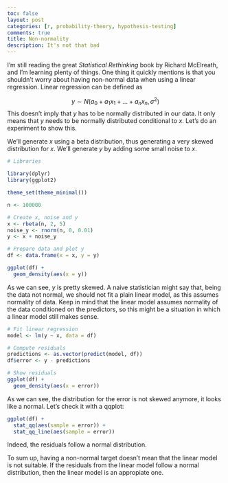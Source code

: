 ```yaml
---
toc: false
layout: post
categories: [r, probability-theory, hypothesis-testing]
comments: true
title: Non-normality
description: It's not that bad
---
```


I'm still reading the great _Statistical Rethinking_ book by Richard McElreath, and I'm learning plenty of things. One thing it quickly mentions is that you shouldn't worry about having non-normal data when using a linear regression. Linear regression can be defined as

$$
y \sim N(a_0 + a_1x_1 + \dots + a_nx_n, \sigma^2)
$$
This doesn't imply that $y$ has to be normally distributed in our data. It only means that $y$ needs to be normally distributed conditional to $x$. Let's do an experiment to show this. 

We'll generate $x$ using a beta distribution, thus generating a very skewed distribution for $x$. We'll generate $y$ by adding some small noise to $x$.

```r
# Libraries

library(dplyr)
library(ggplot2)

theme_set(theme_minimal())
```

```r

n <- 100000

# Create x, noise and y
x <- rbeta(n, 2, 5)
noise_y <- rnorm(n, 0, 0.01)
y <- x + noise_y

# Prepare data and plot y
df <- data.frame(x = x, y = y)

ggplot(df) + 
  geom_density(aes(x = y))

```

As we can see, $y$ is pretty skewed. A naive statistician might say that, being the data not normal, we should not fit a plain linear model, as this assumes normality of data. Keep in mind that the linear model assumes normality of the data conditioned on the predictors, so this might be a situation in which a linear model still makes sense.

```r
# Fit linear regression 
model <- lm(y ~ x, data = df)

# Compute residuals
predictions <- as.vector(predict(model, df))
df$error <- y - predictions

# Show residuals
ggplot(df) + 
  geom_density(aes(x = error))

```

As we can see, the distribution for the error is not skewed anymore, it looks like a normal. Let's check it with a qqplot:

```r
ggplot(df) + 
  stat_qq(aes(sample = error)) + 
  stat_qq_line(aes(sample = error))
```

Indeed, the residuals follow a normal distribution.

To sum up, having a non-normal target doesn't mean that the linear model is not suitable. If the residuals from the linear model follow a normal distribution, then the linear model is an appropiate one.
